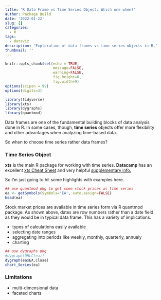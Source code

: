 ```yaml
---
title: 'R Data Frame vs Time Series Object: Which one when?'
author: Package Build
date: '2022-01-22'
slug: []
categories:
  - R
tags:
  - dataviz
description: 'Exploration of data frames vs time series objects in R.'
thumbnail: ''
---
```


```r
knitr::opts_chunk$set(echo = TRUE,
                      message=FALSE,
                      warning=FALSE,
                      fig.height=6,
                      fig.width=9)
options(scipen = 99)
options(digits=3)

library(tidyverse)
library(xts)
library(dygraphs)
library(quantmod)
```

Data frames are one of the fundamental building blocks of data analysis done in R. In some cases, though, **time series** objects offer more flexibility and other advantages when analyzing time-based data.

So when to choose time series rather data frames?

### Time Series Object

**xts** is the main R package for working with time series. **Datacamp** has an excellent [xts Cheat Sheet](http://datacamp-community-prod.s3.amazonaws.com/72771032-0653-4d87-a798-4a83879e99c8) and very helpful [supplementary info.](https://www.datacamp.com/community/blog/r-xts-cheat-sheet)  

So I'm just going to hit some highlights with examples here.

```r
## use quantmod pkg to get some stock prices as time series
ea <- getSymbols(Symbols='EA', auto.assign=FALSE)
head(ea)
```

Stock market prices are available in time series form via R quantmod package. As shown above, dates are row numbers rather than a date field as they would be in typical data frame. This has a variety of implications.

* types of calculations easily available
* selecting date ranges
* aggregating into periods like weekly, monthly, quarterly, annualy
* charting

```r
## use dygraphs pkg
#dygraph(OHLC(ea))
dygraph(ea$EA.Close)
chart_Series(ea)
```


### Limitations

* multi-dimensional data
* faceted charts